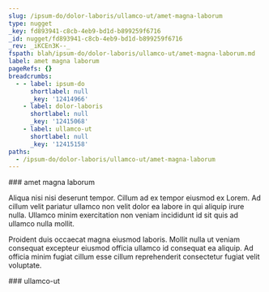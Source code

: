 ```yaml
---
slug: /ipsum-do/dolor-laboris/ullamco-ut/amet-magna-laborum
type: nugget
_key: fd893941-c8cb-4eb9-bd1d-b899259f6716
_id: nugget/fd893941-c8cb-4eb9-bd1d-b899259f6716
_rev: _iKCEn3K--_
fspath: blah/ipsum-do/dolor-laboris/ullamco-ut/amet-magna-laborum.md
label: amet magna laborum
pageRefs: {}
breadcrumbs:
  - - label: ipsum-do
      shortlabel: null
      _key: '12414966'
    - label: dolor-laboris
      shortlabel: null
      _key: '12415068'
    - label: ullamco-ut
      shortlabel: null
      _key: '12415158'
paths:
  - /ipsum-do/dolor-laboris/ullamco-ut/amet-magna-laborum
---
```


<NuggetArea>
<Nugget slug="/ipsum-do/dolor-laboris/ullamco-ut/amet-magna-laborum" type="nugget" _key="fd893941-c8cb-4eb9-bd1d-b899259f6716" _id="nugget/fd893941-c8cb-4eb9-bd1d-b899259f6716" _rev="_iKCEn3K--_" fspath="blah/ipsum-do/dolor-laboris/ullamco-ut/amet-magna-laborum.md" label="amet magna laborum" paths="/ipsum-do/dolor-laboris/ullamco-ut/amet-magna-laborum">
<NuggetBody>
### amet magna laborum

Aliqua nisi nisi deserunt tempor. Cillum ad ex tempor eiusmod ex Lorem. Ad cillum velit pariatur ullamco non velit dolor ea labore in qui aliquip irure nulla. Ullamco minim exercitation non veniam incididunt id sit quis ad ullamco nulla mollit.

Proident duis occaecat magna eiusmod laboris. Mollit nulla ut veniam consequat excepteur eiusmod officia ullamco id consequat ea aliquip. Ad officia minim fugiat cillum esse cillum reprehenderit consectetur fugiat velit voluptate.

</NuggetBody>
<Breadcrumbs>
<Crumbs>
<Crumb _key="12414966" label="ipsum-do" /><Crumb _key="12415068" label="dolor-laboris" /><Crumb _key="12415158" label="ullamco-ut" />
</Crumbs>
</Breadcrumbs>
</Nugget>

<NuggetsInbound>
</NuggetsInbound>
<NuggetsOutbound>
</NuggetsOutbound>
</NuggetArea>
<PassagesInbound>
<Passage direction="inbound" type="passage" _key="12415158" _id="passage/12415158" _rev="_iKCEn3K---" label="ullamco-ut" passage="ullamco-ut" fspath="blah/ipsum-do/dolor-laboris/ullamco-ut" paths="/ipsum-do/dolor-laboris/ullamco-ut" slug="/ipsum-do/dolor-laboris/ullamco-ut">
<NuggetBody>
### ullamco-ut

</NuggetBody>
<Breadcrumbs>
<Crumbs>
<Crumb _key="12414966" label="ipsum-do" /><Crumb _key="12415068" label="dolor-laboris" />
</Crumbs>
</Breadcrumbs>
</Passage>

</PassagesInbound>
<PassagesOutbound>
</PassagesOutbound>